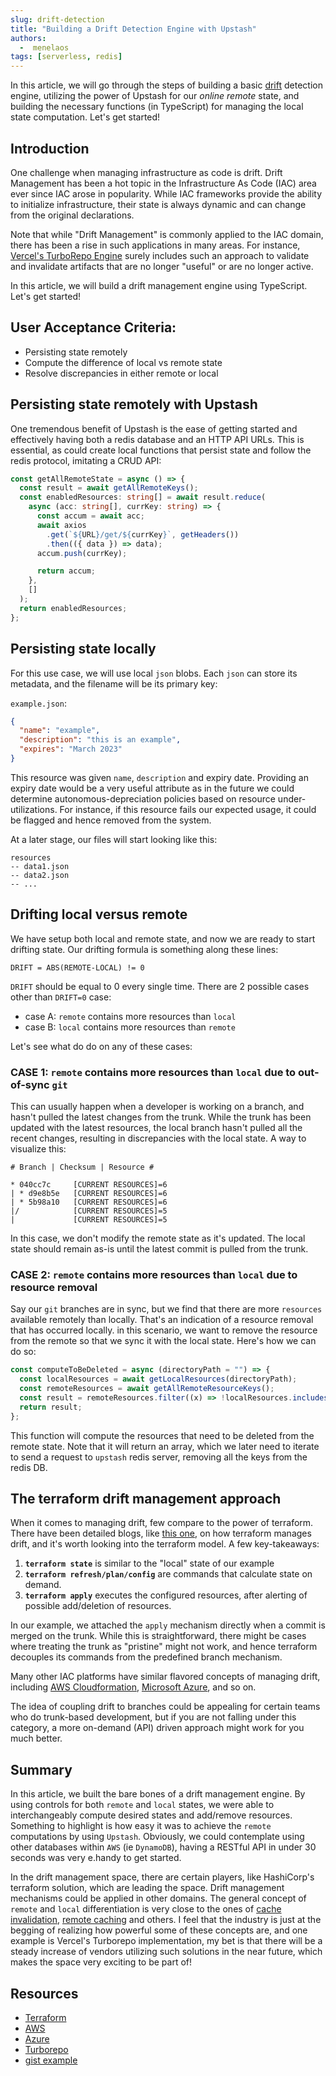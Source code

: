 ```yaml
---
slug: drift-detection
title: "Building a Drift Detection Engine with Upstash"
authors:
  -  menelaos
tags: [serverless, redis]
---
```


In this article, we will go through the steps of building a basic [drift](https://snyk.io/blog/infrastructure-drift-detection-mitigation/#:~:text=What%20is%20infrastructure%20drift%3F,can%20happen%20for%20many%20reasons.) detection engine, utilizing the power of Upstash for our _online remote_ state, and building the necessary functions (in TypeScript) for managing the local state computation. Let's get started!

## Introduction

One challenge when managing infrastructure as code is drift. Drift Management has been a hot topic in the Infrastructure As Code (IAC) area ever since IAC arose in popularity. While IAC frameworks provide the ability to initialize infrastructure, their state is always dynamic and can change from the original declarations.

Note that while "Drift Management" is commonly applied to the IAC domain, there has been a rise in such applications in many areas. For instance, [Vercel's TurboRepo Engine](https://turbo.build/repo) surely includes such an approach to validate and invalidate artifacts that are no longer "useful" or are no longer active.

In this article, we will build a drift management engine using TypeScript. Let's get started!

## User Acceptance Criteria:

- Persisting state remotely
- Compute the difference of local vs remote state
- Resolve discrepancies in either remote or local

## Persisting state remotely with Upstash

One tremendous benefit of Upstash is the ease of getting started and effectively having both a redis database and an HTTP API URLs. This is essential, as could create local functions that persist state and follow the redis protocol, imitating a CRUD API:

```ts
const getAllRemoteState = async () => {
  const result = await getAllRemoteKeys();
  const enabledResources: string[] = await result.reduce(
    async (acc: string[], currKey: string) => {
      const accum = await acc;
      await axios
        .get(`${URL}/get/${currKey}`, getHeaders())
        .then(({ data }) => data);
      accum.push(currKey);

      return accum;
    },
    []
  );
  return enabledResources;
};
```

## Persisting state locally

For this use case, we will use local `json` blobs. Each `json` can store its metadata, and the filename will be its primary key:

`example.json`:

```json
{
  "name": "example",
  "description": "this is an example",
  "expires": "March 2023"
}
```

This resource was given `name`, `description` and expiry date. Providing an expiry date would be a very useful attribute as in the future we could determine autonomous-depreciation policies based on resource under-utilizations. For instance, if this resource fails our expected usage, it could be flagged and hence removed from the system.

At a later stage, our files will start looking like this:

```shell
resources
-- data1.json
-- data2.json
-- ...
```

## Drifting local versus remote

We have setup both local and remote state, and now we are ready to start drifting state. Our drifting formula is something along these lines:

```shell
DRIFT = ABS(REMOTE-LOCAL) != 0
```

`DRIFT` should be equal to 0 every single time. There are 2 possible cases other than `DRIFT=0` case:

- case A: `remote` contains more resources than `local`
- case B: `local` contains more resources than `remote`

Let's see what do do on any of these cases:

### CASE 1: `remote` contains more resources than `local` due to out-of-sync `git`

This can usually happen when a developer is working on a branch, and hasn't pulled the latest changes from the trunk. While the trunk has been updated with the latest resources, the local branch hasn't pulled all the recent changes, resulting in discrepancies with the local state. A way to visualize this:

`# Branch | Checksum | Resource #`

```git [CURRENT RESOURCES]=6
* 040cc7c     [CURRENT RESOURCES]=6
| * d9e8b5e   [CURRENT RESOURCES]=6
| * 5b98a10   [CURRENT RESOURCES]=6
|/            [CURRENT RESOURCES]=5
|             [CURRENT RESOURCES]=5
```

In this case, we don't modify the remote state as it's updated. The local state should remain as-is until the latest commit is pulled from the trunk.

### CASE 2: `remote` contains more resources than `local` due to resource removal

Say our `git` branches are in sync, but we find that there are more `resources` available remotely than locally. That's an indication of a resource removal that has occurred locally. in this scenario, we want to remove the resource from the remote so that we sync it with the local state. Here's how we can do so:

```ts
const computeToBeDeleted = async (directoryPath = "") => {
  const localResources = await getLocalResources(directoryPath);
  const remoteResources = await getAllRemoteResourceKeys();
  const result = remoteResources.filter((x) => !localResources.includes(x));
  return result;
};
```

This function will compute the resources that need to be deleted from the remote state. Note that it will return an array, which we later need to iterate to send a request to `upstash` redis server, removing all the keys from the redis DB.

## The terraform drift management approach

When it comes to managing drift, few compare to the power of terraform. There have been detailed blogs, like [this one](https://www.hashicorp.com/blog/detecting-and-managing-drift-with-terraform), on how terraform manages drift, and it's worth looking into the terraform model. A few key-takeaways:

1. **`terraform state`** is similar to the "local" state of our example
2. **`terraform refresh/plan/config`** are commands that calculate state on demand.
3. **`terraform apply`** executes the configured resources, after alerting of possible add/deletion of resources.

In our example, we attached the `apply` mechanism directly when a commit is merged on the trunk. While this is straightforward, there might be cases where treating the trunk as "pristine" might not work, and hence terraform decouples its commands from the predefined branch mechanism.

Many other IAC platforms have similar flavored concepts of managing drift, including [AWS Cloudformation](https://docs.aws.amazon.com/AWSCloudFormation/latest/UserGuide/using-cfn-stack-drift.html), [Microsoft Azure](https://cloudacademy.com/course/implementing-azure-infrastructure-compliance-and-security/preventing-drift/), and so on.

The idea of coupling drift to branches could be appealing for certain teams who do trunk-based development, but if you are not falling under this category, a more on-demand (API) driven approach might work for you much better.

## Summary

In this article, we built the bare bones of a drift management engine. By using controls for both `remote` and `local` states, we were able to interchangeably compute desired states and add/remove resources. Something to highlight is how easy it was to achieve the `remote` computations by using `Upstash`. Obviously, we could contemplate using other databases within `AWS` (ie `DynamoDB`), having a RESTful API in under 30 seconds was very e.handy to get started.

In the drift management space, there are certain players, like HashiCorp's terraform solution, which are leading the space. Drift management mechanisms could be applied in other domains. The general concept of `remote` and `local` differentiation is very close to the ones of [cache invalidation](https://en.wikipedia.org/wiki/Cache_invalidation), [remote caching](https://bazel.build/remote/caching) and others. I feel that the industry is just at the begging of realizing how powerful some of these concepts are, and one example is Vercel's Turborepo implementation, my bet is that there will be a steady increase of vendors utilizing such solutions in the near future, which makes the space very exciting to be part of!

## Resources

- [Terraform](https://www.hashicorp.com/blog/detecting-and-managing-drift-with-terraform)
- [AWS](https://docs.aws.amazon.com/AWSCloudFormation/latest/UserGuide/using-cfn-stack-drift.html)
- [Azure](https://azure.microsoft.com/en-ca/blog/what-why-how-azure-automation-desired-state-configuration/)
- [Turborepo](https://turborepo.org/)
- [gist example](https://gist.github.com/mkotsollaris/fb0a37193267f80a65a3b61bb04497ca)
